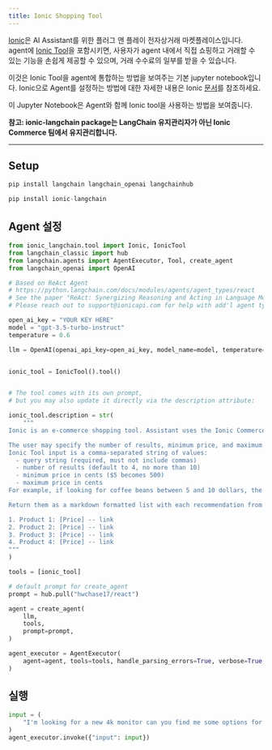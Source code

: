 ```yaml
---
title: Ionic Shopping Tool
---
```


[Ionic](https://www.ioniccommerce.com/)은 AI Assistant를 위한 플러그 앤 플레이 전자상거래 마켓플레이스입니다. agent에 [Ionic Tool](https://github.com/ioniccommerce/ionic_langchain)을 포함시키면, 사용자가 agent 내에서 직접 쇼핑하고 거래할 수 있는 기능을 손쉽게 제공할 수 있으며, 거래 수수료의 일부를 받을 수 있습니다.

이것은 Ionic Tool을 agent에 통합하는 방법을 보여주는 기본 jupyter notebook입니다. Ionic으로 Agent를 설정하는 방법에 대한 자세한 내용은 Ionic [문서](https://docs.ioniccommerce.com/introduction)를 참조하세요.

이 Jupyter Notebook은 Agent와 함께 Ionic tool을 사용하는 방법을 보여줍니다.

**참고: ionic-langchain package는 LangChain 유지관리자가 아닌 Ionic Commerce 팀에서 유지관리합니다.**

---

## Setup

```python
pip install langchain langchain_openai langchainhub
```

```python
pip install ionic-langchain
```

## Agent 설정

```python
from ionic_langchain.tool import Ionic, IonicTool
from langchain_classic import hub
from langchain.agents import AgentExecutor, Tool, create_agent
from langchain_openai import OpenAI

# Based on ReAct Agent
# https://python.langchain.com/docs/modules/agents/agent_types/react
# See the paper "ReAct: Synergizing Reasoning and Acting in Language Models" (https://arxiv.org/abs/2210.03629)
# Please reach out to support@ionicapi.com for help with add'l agent types.

open_ai_key = "YOUR KEY HERE"
model = "gpt-3.5-turbo-instruct"
temperature = 0.6

llm = OpenAI(openai_api_key=open_ai_key, model_name=model, temperature=temperature)


ionic_tool = IonicTool().tool()


# The tool comes with its own prompt,
# but you may also update it directly via the description attribute:

ionic_tool.description = str(
    """
Ionic is an e-commerce shopping tool. Assistant uses the Ionic Commerce Shopping Tool to find, discover, and compare products from thousands of online retailers. Assistant should use the tool when the user is looking for a product recommendation or trying to find a specific product.

The user may specify the number of results, minimum price, and maximum price for which they want to see results.
Ionic Tool input is a comma-separated string of values:
  - query string (required, must not include commas)
  - number of results (default to 4, no more than 10)
  - minimum price in cents ($5 becomes 500)
  - maximum price in cents
For example, if looking for coffee beans between 5 and 10 dollars, the tool input would be `coffee beans, 5, 500, 1000`.

Return them as a markdown formatted list with each recommendation from tool results, being sure to include the full PDP URL. For example:

1. Product 1: [Price] -- link
2. Product 2: [Price] -- link
3. Product 3: [Price] -- link
4. Product 4: [Price] -- link
"""
)

tools = [ionic_tool]

# default prompt for create_agent
prompt = hub.pull("hwchase17/react")

agent = create_agent(
    llm,
    tools,
    prompt=prompt,
)

agent_executor = AgentExecutor(
    agent=agent, tools=tools, handle_parsing_errors=True, verbose=True, max_iterations=5
)
```

## 실행

```python
input = (
    "I'm looking for a new 4k monitor can you find me some options for less than $1000"
)
agent_executor.invoke({"input": input})
```